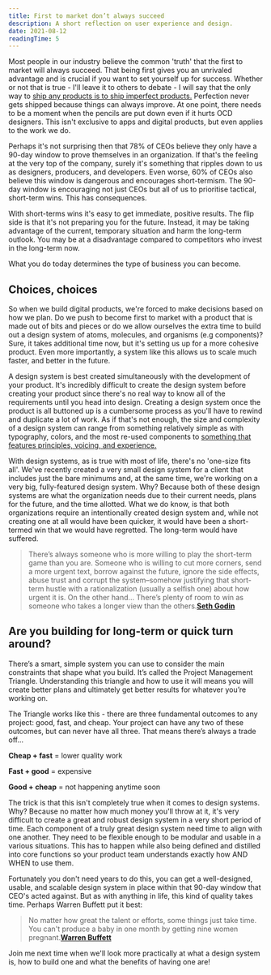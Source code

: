 ```yaml
---
title: First to market don’t always succeed
description: A short reflection on user experience and design.
date: 2021-08-12
readingTime: 5
---
```


Most people in our industry believe the common 'truth' that the first to market will always succeed. That being first gives you an unrivaled advantage and is crucial if you want to set yourself up for success. Whether or not that is true - I'll leave it to others to debate - I will say that the only way to [ship any products is to ship imperfect products.](https://medium.com/@cameronmoll/10-things-i-wish-every-design-student-knew-88ac615a5db9) Perfection never gets shipped because things can always improve. At one point, there needs to be a moment when the pencils are put down even if it hurts OCD designers. This isn't exclusive to apps and digital products, but even applies to the work we do.

Perhaps it's not surprising then that 78% of CEOs believe they only have a 90-day window to prove themselves in an organization. If that's the feeling at the very top of the company, surely it's something that ripples down to us as designers, producers, and developers. Even worse, 60% of CEOs also believe this window is dangerous and encourages short-termism. The 90-day window is encouraging not just CEOs but all of us to prioritise tactical, short-term wins. This has consequences.

With short-terms wins it's easy to get immediate, positive results. The flip side is that it's not preparing you for the future. Instead, it may be taking advantage of the current, temporary situation and harm the long-term outlook. You may be at a disadvantage compared to competitors who invest in the long-term now.

What you do today determines the type of business you can become.

## Choices, choices

So when we build digital products, we're forced to make decisions based on how we plan. Do we push to become first to market with a product that is made out of bits and pieces or do we allow ourselves the extra time to build out a design system of atoms, molecules, and organisms (e.g components)? Sure, it takes additional time now, but it's setting us up for a more cohesive product. Even more importantly, a system like this allows us to scale much faster, and better in the future.

A design system is best created simultaneously with the development of your product. It's incredibly difficult to create the design system before creating your product since there's no real way to know all of the requirements until you head into design. Creating a design system once the product is all buttoned up is a cumbersome process as you'll have to rewind and duplicate a lot of work. As if that's not enough, the size and complexity of a design system can range from something relatively simple as with typography, colors, and the most re-used components to [something that features principles, voicing, and experience.](https://polaris.shopify.com/)

With design systems, as is true with most of life, there's no 'one-size fits all'. We've recently created a very small design system for a client that includes just the bare minimums and, at the same time, we're working on a very big, fully-featured design system. Why? Because both of these design systems are what the organization needs due to their current needs, plans for the future, and the time allotted. What we do know, is that both organizations require an intentionally created design system and, while not creating one at all would have been quicker, it would have been a short-termed win that we would have regretted. The long-term would have suffered.

>There’s always someone who is more willing to play the short-term game than you are. Someone who is willing to cut more corners, send a more urgent text, borrow against the future, ignore the side effects, abuse trust and corrupt the system–somehow justifying that short-term hustle with a rationalization (usually a selfish one) about how urgent it is. On the other hand… There’s plenty of room to win as someone who takes a longer view than the others.**[Seth Godin](https://seths.blog)**

## Are you building for long-term or quick turn around?

There’s a smart, simple system you can use to consider the main constraints that shape what you build. It’s called the Project Management Triangle. Understanding this triangle and how to use it will means you will create better plans and ultimately get better results for whatever you’re working on.

The Triangle works like this - there are three fundamental outcomes to any project: good, fast, and cheap. Your project can have any two of these outcomes, but can never have all three. That means there’s always a trade off...

**Cheap + fast** = lower quality work

**Fast + good** = expensive

**Good + cheap** = not happening anytime soon

The trick is that this isn't completely true when it comes to design systems. Why? Because no matter how much money you'll throw at it, it's very difficult to create a great and robust design system in a very short period of time. Each component of a truly great design system need time to align with one another. They need to be flexible enough to be modular and usable in a various situations. This has to happen while also being defined and distilled into core functions so your product team understands exactly how AND WHEN to use them.

Fortunately you don't need years to do this, you can get a well-designed, usable, and scalable design system in place within that 90-day window that CEO's acted against. But as with anything in life, this kind of quality takes time. Perhaps Warren Buffett put it best:

> No matter how great the talent or efforts, some things just take time. You can't produce a baby in one month by getting nine women pregnant.**[Warren Buffett](https://en.wikipedia.org/wiki/Warren_Buffett)**

Join me next time when we'll look more practically at what a design system is, how to build one and what the benefits of having one are!